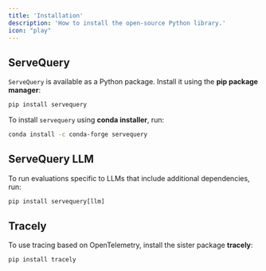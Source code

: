 ```yaml
---
title: 'Installation'
description: 'How to install the open-source Python library.'
icon: "play"
---
```


## ServeQuery

`ServeQuery` is available as a Python package. Install it using the **pip package manager**:

```python
pip install servequery
```

To install `servequery` using **conda installer**, run:

```sh
conda install -c conda-forge servequery
```

## ServeQuery LLM

To run evaluations specific to LLMs that include additional dependencies, run:

```python
pip install servequery[llm]
```

## Tracely

To use tracing based on OpenTelemetry, install the sister package **tracely**:

```sh
pip install tracely
```